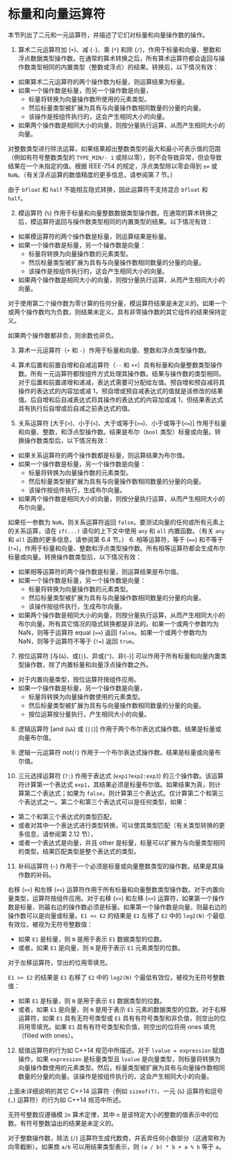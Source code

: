 # 标量和向量运算符

<ToBePolishedAfterTranslation />

<OriginalPDF title="3.1 Scalar and Vector Operators" />

本节列出了二元和一元运算符，并描述了它们对标量和向量操作数的操作。

1. 算术二元运算符加 (`+`)、减 (`-`)、乘 (`*`) 和除 (`/`)，作用于标量和向量、整数和浮点数据类型操作数。在通常的算术转换之后，所有算术运算符都会返回与操作数类型相同的内置类型（整数或浮点）的结果。转换后，以下情况有效：

- 如果算术二元运算符的两个操作数为标量，则运算结果为标量。
- 如果一个操作数是标量，而另一个操作数是向量，
  - 标量将转换为向量操作数所使用的元素类型。
  - 然后标量类型被扩展为具有与向量操作数相同数量的分量的向量。
  - 该操作是按组件执行的，这会产生相同大小的向量。
- 如果两个操作数是相同大小的向量，则按分量执行运算，从而产生相同大小的向量。

对整数类型进行除法运算，如果结果超出整数类型的最大和最小可表示值的范围（例如有符号整数类型的 `TYPE_MIN/- 1` 或除以零），则不会导致异常，但会导致结果在一个未指定的值。根据 IEEE-754 的规定，浮点类型除以零会得到 `±∞` 或 `NaN`。（有关浮点运算的数值精度的更多信息，请参阅第 7 节。）

由于 `bfloat` 和 `half` 不能相互隐式转换，因此运算符不支持混合 `bfloat` 和 `half`。

2. 模运算符 (`%`) 作用于标量和向量整数数据类型操作数。在通常的算术转换之后，模运算符返回与操作数类型相同的内置类型的结果。以下情况有效：

- 如果模运算符的两个操作数是标量，则运算结果是标量。
- 如果一个操作数是标量，另一个操作数是向量：
  - 标量将转换为向量操作数的元素类型。
  - 然后标量类型被扩展为具有与向量操作数相同数量的分量的向量。
  - 该操作是按组件执行的，这会产生相同大小的向量。
- 如果两个操作数是相同大小的向量，则按分量执行运算，从而产生相同大小的向量。

对于使用第二个操作数为零计算的任何分量，模运算符结果是未定义的。如果一个或两个操作数均为负数，则结果未定义。具有非零操作数的其它组件的结果保持定义。

如果两个操作数都非负，则余数也非负。

3. 算术一元运算符（`+` 和 `-`）作用于标量和向量、整数和浮点类型操作数。

4. 算术后置和前置自增和自减运算符（`--` 和 `++`）具有标量和向量整数类型操作数。所有一元运算符都按组件方式处理其操作数。结果与操作数的类型相同。对于后置和前置递增和递减，表达式需要可分配给左值。预自增和预自减将其操作的表达式的内容加或减 1，预自增或预自减表达式的值就是该修改的结果值。后自增和后自减表达式将其操作的表达式的内容加或减 1，但结果表达式具有执行后自增或后自减之前表达式的值。

5. 关系运算符 \[大于(`>`)、小于(`<`)、大于或等于(`>=`)、小于或等于(`<=`)\] 作用于标量和向量、整数，和浮点型操作数。结果是布尔（`bool` 类型）标量或向量。转换操作数类型后，以下情况有效：

- 如果关系运算符的两个操作数都是标量，则运算结果为布尔值。
- 如果一个操作数是标量，另一个操作数是向量：
  - 标量将转换为向量操作数的元素类型。
  - 然后标量类型被扩展为具有与向量操作数相同数量的分量的向量。
  - 该操作按组件执行，生成布尔向量。
- 如果两个操作数是相同大小的向量，则按分量执行运算，从而产生相同大小的布尔向量。

如果任一参数为 `NaN`，则关系运算符返回 `false`。要测试向量的任何或所有元素上的关系运算，请在 `if(...)` 语句的上下文中使用 `any` 和 `all` 内置函数。（有关 `any` 和 `all` 函数的更多信息，请参阅第 6.4 节。） 6. 相等运算符，等于 (`==`) 和不等于 (`!=`)，作用于标量和向量、整数和浮点类型操作数。所有相等运算符都会生成布尔标量或向量。转换操作数类型后，以下情况有效：

- 如果相等运算符的两个操作数是标量，则运算结果是布尔值。
- 如果一个操作数是标量，另一个操作数是向量：
  - 标量将转换为向量操作数的元素类型。
  - 然后标量类型被扩展为具有与向量操作数相同数量的分量的向量。
  - 该操作按组件执行，生成布尔向量。
- 如果两个操作数是相同大小的向量，则按分量执行运算，从而产生相同大小的布尔向量。所有其它情况的隐式转换都是非法的。如果一个或两个参数均为 NaN，则等于运算符 equal (`==`) 返回 `false`。如果一个或两个参数均为 NaN，则等于运算符不等于 (`!=`) 返回 `true`。

7. 按位运算符 \[与(`&`)、或(`|`)、异或(`^`)、非(`~`)\] 可以作用于所有标量和向量内置类型操作数，除了内置标量和向量浮点操作数之外。

- 对于内置向量类型，按位运算符按组件应用。
- 如果一个操作数是标量，另一个操作数是向量，
  - 标量将转换为向量操作数使用的元素类型。
  - 然后标量类型被扩展为具有与向量操作数相同数量的分量的向量。
  - 按位运算按分量执行，产生相同大小的向量。

8. 逻辑运算符 \[and (`&&`) 或 (`||`)\] 作用于两个布尔表达式操作数。结果是标量或向量布尔值。

9. 逻辑一元运算符 not(`!`) 作用于一个布尔表达式操作数。结果是标量或向量布尔值。

10. 三元选择运算符 (`?:`) 作用于表达式 (`exp1?exp2:exp3`) 的三个操作数。该运算符计算第一个表达式 `exp1`，其结果必须是标量布尔值。如果结果为真，则计算第二个表达式；如果为 `false`，则计算第三个表达式。仅计算第二个和第三个表达式之一。第二个和第三个表达式可以是任何类型，如果：

- 第二个和第三个表达式的类型匹配，
- 或者对其中一个表达式进行类型转换，可以使其类型匹配（有关类型转换的更多信息，请参阅第 2.12 节），
- 或者一个表达式是向量，并且 other 是标量，标量可以扩展为与向量类型相同的类型。结果匹配类型是整个表达式的类型。

11. 补码运算符 (`~`) 作用于一个必须是标量或向量整数类型的操作数。结果是其操作数的补码。

右移 (`>>`) 和左移 (`<<`) 运算符作用于所有标量和向量整数类型操作数。对于内置向量类型，运算符按组件应用。对于右移 (`>>`) 和左移 (`<<`) 运算符，如果第一个操作数是标量，则最右边的操作数必须是标量。如果第一个操作数是向量，则最右边的操作数可以是向量或标量。`E1 << E2` 的结果是 `E1` 左移了 `E2` 中的 `log2(N)` 个最低有效位，被视为无符号整数值：

- 如果 `E1` 是标量，则 `N` 是用于表示 `E1` 数据类型的位数。
- 或者，如果 `E1` 是向量，则 `N` 是用于表示 `E1` 元素类型的位数。

对于左移运算符，空出的位用零填充。

`E1 >> E2` 的结果是 `E1` 右移了 `E2` 中的 `log2(N)` 个最低有效位，被视为无符号整数值：

- 如果 `E1` 是标量，则 `N` 是用于表示 `E1` 数据类型的位数。
- 或者，如果 `E1` 是向量，则 `N` 是用于表示 `E1` 元素的数据类型的位数。对于右移运算符，如果 `E1` 具有无符号类型或 `E1` 具有有符号类型和非负值，则空出的位将用零填充。如果 `E1` 具有有符号类型和负值，则空出的位将用 ones 填充（filled with ones）。

12. 赋值运算符的行为如 C++14 规范中所描述。对于 `lvalue = expression` 赋值操作，如果 `expression` 是标量类型且 `lvalue` 是向量类型，则标量将转换为向量操作数使用的元素类型。然后，标量类型被扩展为具有与向量操作数相同数量的分量的向量。该操作是按组件执行的，这会产生相同大小的向量。

上面未详细说明的其它 C++14 运算符（例如 `sizeof(T)`、一元 (`&`) 运算符和逗号 (`,`) 运算符）的行为如 C++14 规范中所述。

无符号整数应遵循模 `2n` 算术定律，其中 `n` 是该特定大小的整数的值表示中的位数。有符号整数溢出的结果是未定义的。

对于整数操作数，除法 (`/`) 运算符生成代数商，并丢弃任何小数部分（这通常称为向零截断）。如果商 `a/b` 可以用结果类型表示，则 `(a / b) * b + a % b` 等于 `a`。
